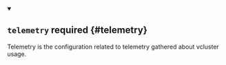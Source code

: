 


<details className="config-field" data-expandable="true" open>
<summary>

## `telemetry` <span className="config-field-required" data-required="false">required</span> <span className="config-field-type"></span> <span className="config-field-default"></span> <span className="config-field-enum"></span> {#telemetry}

Telemetry is the configuration related to telemetry gathered about vcluster usage.

</summary>

<PartialTelemetryreference />


</details>
